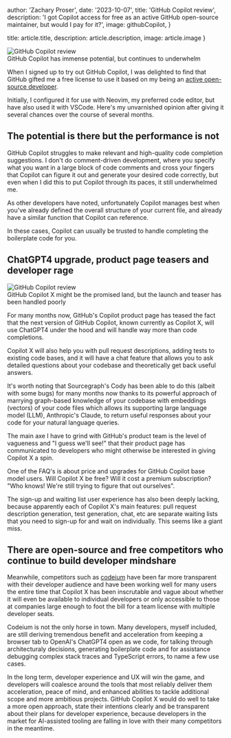 


  author: 'Zachary Proser',
  date: '2023-10-07',
  title: 'GitHub Copilot review', 
  description: 'I got Copilot access for free as an active GitHub open-source maintainer, but would I pay for it?',
  image: githubCopilot,
}

  title: article.title,
  description: article.description,
  image: article.image
}


<Image src={githubCopilot} alt="GitHub Copilot review" />
<figcaption>GitHub Copilot has immense potential, but continues to underwhelm</figcaption>

When I signed up to try out GitHub Copilot, I was delighted to find that GitHub gifted me a free license to use it based on my being an [active open-source developer](https://github.com/zackproser).

Initially, I configured it for use with Neovim, my preferred code editor, but have also used it with VSCode. Here's my unvarnished opinion after giving it several chances over the course of several months. 

## The potential is there but the performance is not 

GitHub Copilot struggles to make relevant and high-quality code completion suggestions. I don't do comment-driven development, where you specify what you want in a large block of code comments and cross your 
fingers that Copilot can figure it out and generate your desired code correctly, but even when I did this to put Copilot through its paces, it still underwhelmed me.

<ConsultingCTA />

As other developers have noted, unfortunately Copilot manages best when you've already defined the overall structure of your current file, and already have a similar function that Copilot can reference. 

In these cases, Copilot can usually be trusted to handle completing the boilerplate code for you.

## ChatGPT4 upgrade, product page teasers and developer rage 

<Image src={githubCopilot2} alt="GitHub Copilot review" />
<figcaption>GitHub Copilot X might be the promised land, but the launch and teaser has been handled poorly</figcaption>

For many months now, GitHub's Copilot product page has teased the fact that the next version of GitHub Copilot, known currently as Copilot X, will use ChatGPT4 under the hood and will handle way more than code completions. 

Copilot X will also help you with pull request descriptions, adding tests to existing code bases, and it will have a chat feature that allows you to ask detailed questions about your codebase and theoretically get back 
useful answers. 

It's worth noting that Sourcegraph's Cody has been able to do this (albeit with some bugs) for many months now thanks to its powerful approach of marrying graph-based knowledge of your codebase with embeddings (vectors) of your
code files which allows its supporting large language model (LLM), Anthropic's Claude, to return useful responses about your code for your natural language queries. 

The main axe I have to grind with GitHub's product team is the level of vagueness and "I guess we'll see!" that their product page has communicated to developers who might otherwise be interested in giving Copilot X a spin. 

<ConsultingCTA />

One of the FAQ's is about price and upgrades for GitHub Copilot base model users. Will Copilot X be free? Will it cost a premium subscription? "Who knows! We're still trying to figure that out ourselves".

The sign-up and waiting list user experience has also been deeply lacking, because apparently each of Copilot X's main features: pull request description generation, test generation, chat, etc are separate waiting lists that you
need to sign-up for and wait on individually. This seems like a giant miss. 

## There are open-source and free competitors who continue to build developer mindshare 

Meanwhile, competitors such as [codeium](/blog/codeium-review) have been far more transparent with their developer audience and have been working well for many users the entire time that Copilot X has been inscrutable and vague about 
whether it will even be available to individual developers or only accessible to those at companies large enough to foot the bill for a team license with multiple developer seats. 

Codeium is not the only horse in town. Many developers, myself included, are still deriving tremendous benefit and acceleration from keeping a browser tab to OpenAI's ChatGPT4 open as we code, for talking through architecturaly decisions, 
generating boilerplate code and for assistance debugging complex stack traces and TypeScript errors, to name a few use cases. 

In the long term, developer experience and UX will win the game, and developers will coalesce around the tools that most reliably deliver them acceleration, peace of mind, and enhanced abilities to tackle additional scope and more ambitious 
projects. GitHub Copilot X would do well to take a more open approach, state their intentions clearly and be transparent about their plans for developer experience, because developers in the market for AI-assisted tooling are falling in love 
with their many competitors in the meantime. 
